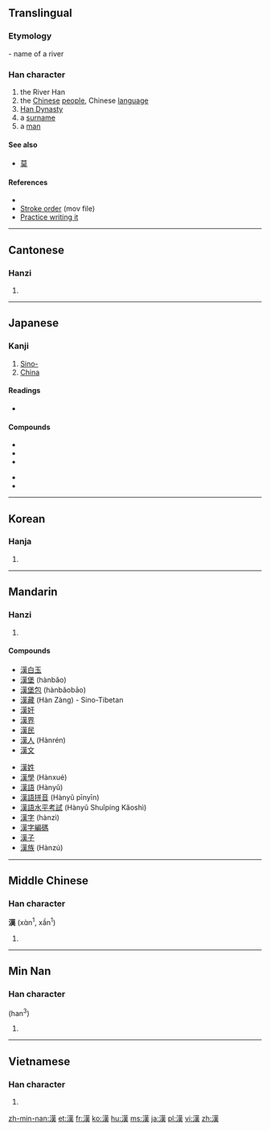 {{also|汉}}<!-- may be replaced by zh-forms -->
==Translingual==
<!-- Doesn’t exist yet: {{stroke order|strokes=13}} -->
{{ja-forms|[[漢]]|[[汉]]|[[漢]]}}

===Etymology===
{{Han compound|水|暵|ls=psc|c1=s|c2=p|alt1=氵}} - name of a river

===Han character===
{{Han char|rn=85|rad=水|as=11|sn=14|four=3413<sub>4</sub>|canj=水廿中人 (ETLO)|ids=⿰[[氵]]⿳[[廿]][[中]][[天]]}}

# the River Han
# the [[Chinese]] [[people]], Chinese [[language]]
# [[w:Han Dynasty|Han Dynasty]]
# a [[surname]]
# a [[man]]

====See also====
* [[莫]] <!-- Graphically similar -->

====References====
* {{Han ref|kx=0646.170|dkj=18068|dj=1055.150|hdz=31713.090|uh=6F22|ud=28450|bh=BA7E|bd=47742}}
* [http://web.mit.edu/jpnet/ji/movies/2033.mov Stroke order] (mov file)
* [http://web.mit.edu/jpnet/ji/data/2033.html Practice writing it]

----

==Cantonese==

===Hanzi===
{{yue-hanzi|jyut=hon3|y=hon3|sim=汉}}

# {{defn|lang=yue|sort=水11}}

----

==Japanese==

===Kanji===
{{ja-kanji|grade=3|rs=水11}}

# [[Sino-]]
# [[China]]

====Readings====
* {{ja-readings|on=[[かん]] (kan)|kun=[[から]] (kara), [[おとこ]] (otoko)}}

====Compounds====
{{top2}}
* {{l|ja|漢音}}
* {{l|ja|漢語}}
* {{l|ja|漢字|tr=[[かんじ]], kanji||Chinese character}}
{{mid2}}
* {{l|ja|漢方}}
* {{l|ja|痴漢|tr=[[ちかん]], chikan}}
{{bottom}}

----

==Korean==

===Hanja===
{{ko-hanja|hangeul=한|eumhun=|rv=han|mr=han|y=han}}

# {{defn|lang=ko|sort=水11}}

----

==Mandarin==

===Hanzi===
{{cmn-hanzi|sim=汉|pin=[[hàn]] ([[han4]])|wg=han<sup>4</sup>}}

# {{defn|lang=cmn|sort=水11}}

====Compounds====
{{top2}}
* [[漢白玉]]
* [[漢堡]] (hànbǎo)
* [[漢堡包]] (hànbǎobāo)
* [[漢藏]] (Hàn Zàng) - Sino-Tibetan
* [[漢奸]]
* [[漢界]]
* [[漢民]]
* [[漢人]] (Hànrén)
* [[漢文]]
{{mid2}}
* [[漢姓]]
* [[漢學]] (Hànxué)
* [[漢語]] (Hànyǔ)
* [[漢語拼音]] (Hànyǔ pīnyīn)
* [[漢語水平考試]] (Hànyǔ Shuǐpíng Kǎoshì)
* [[漢字]] (hànzì)
* [[漢字編碼]]
* [[漢子]]
* [[漢族]] (Hànzú)
{{bottom}}

----

==Middle Chinese==

===Han character===
'''漢''' (xɑ̀n<sup>1</sup>, xần<sup>1</sup>) {{Stimson 4x}}

# {{defn|lang=ltc|sort=水11}}

----

==Min Nan==

===Han character===
{{nan-hanzi|poj=hàn}} (han<sup>3</sup>)

# {{defn|lang=nan}}

----

==Vietnamese==

===Han character===
{{vi-hantu|[[hán]], [[háng]], [[hớn]]|rs=水11}}

# {{defn|lang=vi|sort=水11}}

[[zh-min-nan:漢]]
[[et:漢]]
[[fr:漢]]
[[ko:漢]]
[[hu:漢]]
[[ms:漢]]
[[ja:漢]]
[[pl:漢]]
[[vi:漢]]
[[zh:漢]]